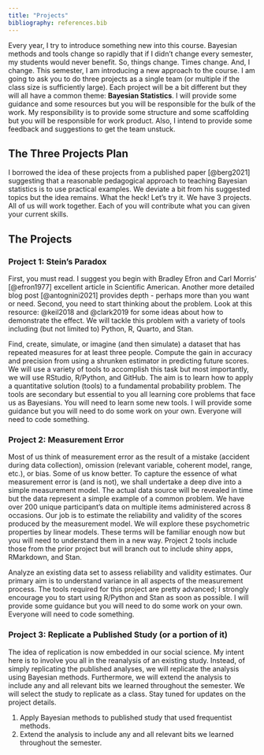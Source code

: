 ```yaml
---
title: "Projects"
bibliography: references.bib
---
```


Every year, I try to introduce something new into this course.  Bayesian methods and tools change so rapidly that if I didn't change every semester, my students would never benefit.  So, things change.  Times change.  And, I change.  This semester, I am introducing a new approach to the course.  I am going to ask you to do three projects as a single team (or multiple if the class size is sufficiently large).  Each project will be a bit different but they will all have a common theme: **Bayesian Statistics**.  I will provide some guidance and some resources but you will be responsible for the bulk of the work.  My responsibility is to provide some structure and some scaffolding but you will be responsible for work product.  Also, I intend to provide some feedback and suggestions to get the team unstuck.

## The Three Projects Plan

I borrowed the idea of these projects from a published paper [@berg2021] suggesting that a reasonable pedagogical approach to teaching Bayesian statistics is to use practical examples. We deviate a bit from his suggested topics but the idea remains.  What the heck!  Let's try it.  We have 3 projects.  All of us will work together.  Each of you will contribute what you can given your current skills.

## The Projects

### Project 1: Stein's Paradox

First, you must read. I suggest you begin with Bradley Efron and Carl Morris' [@efron1977] excellent article in Scientific American. Another more detailed blog post [@antognini2021] provides depth - perhaps more than you want or need. Second, you need to start thinking about the problem. Look at this resource: @keil2018 and @clark2019 for some ideas about how to demonstrate the effect. We will tackle this problem with a variety of tools including (but not limited to) Python, R, Quarto, and Stan.

::: {.callout-tip title="Project 1 Aims"}
Find, create, simulate, or imagine (and then simulate) a dataset that has repeated measures for at least three people. Compute the gain in accuracy and precision from using a shrunken estimator in predicting future scores.  We will use a variety of tools to accomplish this task but most importantly, we will use RStudio, R/Python, and GitHub.  The aim is to learn how to apply a quantitative solution (tools) to a fundamental probability problem.  The tools are secondary but essential to you all learning core problems that face us as Bayesians.  You will need to learn some new tools.  I will provide some guidance but you will need to do some work on your own.  Everyone will need to code something.
:::

### Project 2: Measurement Error

Most of us think of measurement error as the result of a mistake (accident during data collection), omission (relevant variable, coherent model, range, etc.), or bias. Some of us know better. To capture the essence of what measurement error is (and is not), we shall undertake a deep dive into a simple measurement model. The actual data source will be revealed in time but the data represent a simple example of a common problem. We have over 200 unique participant's data on multiple items administered across 8 occasions.  Our job is to estimate the reliability and validity of the scores produced by the measurement model.  We will explore these psychometric properties by linear models. These terms will be familiar enough now but you will need to understand them in a new way.  Project 2 tools include those from the prior project but will branch out to include shiny apps, RMarkdown, and Stan.

::: {.callout-tip title="Project 2 Aims"}
Analyze an existing data set to assess reliability and validity estimates.  Our primary aim is to understand variance in all aspects of the measurement process.  The tools required for this project are pretty advanced; I strongly encourage you to start using R/Python and Stan as soon as possible.  I will provide some guidance but you will need to do some work on your own.  Everyone will need to code something.
:::

### Project 3: Replicate a Published Study (or a portion of it)

The idea of replication is now embedded in our social science.  My intent here is to involve you all in the reanalysis of an existing study.  Instead, of simply replicating the published analyses, we will replicate the analysis using Bayesian methods.  Furthermore, we will extend the analysis to include any and all relevant bits we learned throughout the semester.  We will select the study to replicate as a class.  Stay tuned for updates on the project details.


::: {.callout-tip title="Project 3 Aims"}
1.  Apply Bayesian methods to published study that used frequentist methods.
2. Extend the analysis to include any and all relevant bits we learned throughout the semester.
:::
